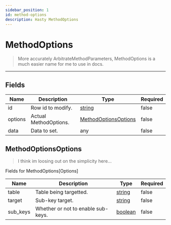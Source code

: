 ```yaml
---
sidebar_position: 1
id: method-options
description: Hasty MethodOptions
---
```


# MethodOptions

> More accurately ArbitrateMethodParameters, MethodOptions is a much easier name for me to use in docs.

---

## Fields

| Name    | Description           | Type                                                                                              | Required |
| ------- | --------------------- | ------------------------------------------------------------------------------------------------- | -------- |
| id      | Row id to modify.     | [string](https://developer.mozilla.org/en-US/docs/Web/JavaScript/Reference/Global_Objects/String) | false    |
| options | Actual MethodOptions. | [MethodOptionsOptions](#methodoptionsoptions)                                                     | false    |
| data    | Data to set.          | any                                                                                               | false    |

## MethodOptionsOptions
> I think im loosing out on the simplicity here...

Fields for MethodOptions[Options]

| Name     | Description                        | Type                                                                                                | Required |
| -------- | ---------------------------------- | --------------------------------------------------------------------------------------------------- | -------- |
| table    | Table being targetted.             | [string](https://developer.mozilla.org/en-US/docs/Web/JavaScript/Reference/Global_Objects/String)   | false    |
| target   | Sub-key target.                    | [string](https://developer.mozilla.org/en-US/docs/Web/JavaScript/Reference/Global_Objects/String)   | false    |
| sub_keys | Whether or not to enable sub-keys. | [boolean](https://developer.mozilla.org/en-US/docs/Web/JavaScript/Reference/Global_Objects/Boolean) | false    |
